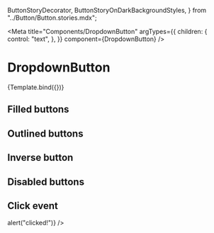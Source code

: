   ButtonStoryDecorator,
  ButtonStoryOnDarkBackgroundStyles,
} from "../Button/Button.stories.mdx";

<Meta
  title="Components/DropdownButton"
  argTypes={{
    children: {
      control: "text",
    },
  }}
  component={DropdownButton}
/>


# DropdownButton

<Canvas>
  <Story name="Default" args={{}}>
    {Template.bind({})}
  </Story>
</Canvas>

## Filled buttons

<Canvas>
  <Story name="FilledButtons" decorators={[ButtonStoryDecorator]}>
    <DropdownButton />
    <DropdownButton color="secondary" />
    <DropdownButton color="success" />
    <DropdownButton color="warning" />
    <DropdownButton color="neutral" />
  </Story>
</Canvas>

## Outlined buttons

<Canvas>
  <Story name="OutlinedButtons" decorators={[ButtonStoryDecorator]}>
    <DropdownButton variant="outlined" />
    <DropdownButton color="secondary" variant="outlined" />
    <DropdownButton color="success" variant="outlined" />
    <DropdownButton color="warning" variant="outlined" />
    <DropdownButton color="support" variant="outlined" />
  </Story>
</Canvas>

## Inverse button

<Canvas>
  <Story name="InverseButtons" decorators={[ButtonStoryOnDarkBackgroundStyles]}>
    <DropdownButton color="inverse" variant="outlined" />
  </Story>
</Canvas>

## Disabled buttons

<Canvas>
  <Story name="DisabledButtons" decorators={[ButtonStoryDecorator]}>
    <DropdownButton isDisabled />
    <DropdownButton variant="outlined" isDisabled />
  </Story>
</Canvas>

## Click event

<Canvas>
  <Story name="ClickEvent" decorators={[ButtonStoryDecorator]}>
    <DropdownButton onPress={() => alert("clicked!")} />
  </Story>
</Canvas>

<ArgsTable story="Default" />
